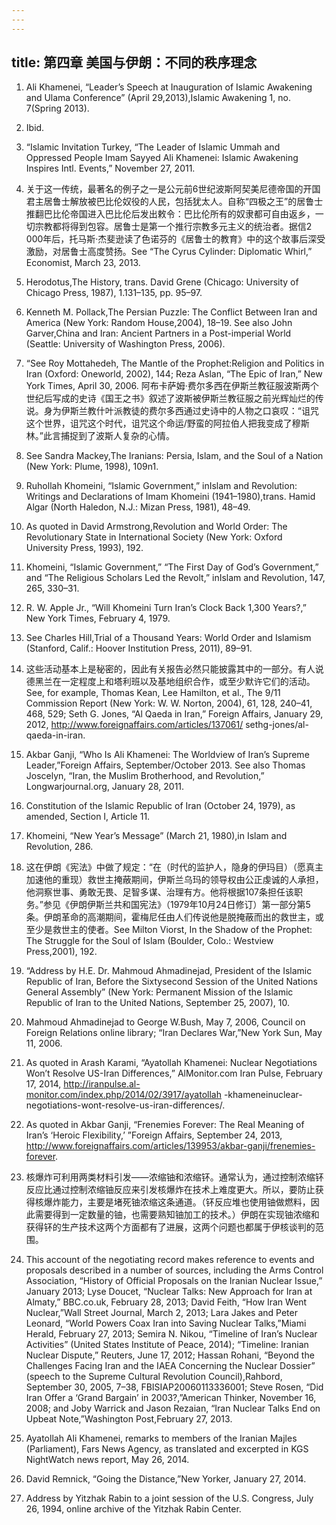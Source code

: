 ```yaml
---
---
---
```

title: 第四章 美国与伊朗：不同的秩序理念
---



1. Ali Khamenei, “Leader’s Speech at Inauguration of Islamic Awakening and Ulama Conference” (April 29,2013),Islamic Awakening 1, no. 7(Spring 2013).

2. Ibid.

3. “Islamic Invitation Turkey, “The Leader of Islamic Ummah and Oppressed People Imam Sayyed Ali Khamenei: Islamic Awakening Inspires Intl. Events,” November 27, 2011.

4. 关于这一传统，最著名的例子之一是公元前6世纪波斯阿契美尼德帝国的开国君主居鲁士解放被巴比伦奴役的人民，包括犹太人。自称“四极之王”的居鲁士推翻巴比伦帝国进入巴比伦后发出敕令：巴比伦所有的奴隶都可自由返乡，一切宗教都将得到包容。居鲁士是第一个推行宗教多元主义的统治者。据信2 000年后，托马斯·杰斐逊读了色诺芬的《居鲁士的教育》中的这个故事后深受激励，对居鲁士高度赞扬。See “The Cyrus Cylinder: Diplomatic Whirl,” Economist, March 23, 2013.

5. Herodotus,The History, trans. David Grene (Chicago: University of Chicago Press, 1987), 1.131–135, pp. 95–97.

6. Kenneth M. Pollack,The Persian Puzzle: The Conflict Between Iran and America (New York: Random House,2004), 18–19. See also John Garver,China and Iran: Ancient Partners in a Post-imperial World (Seattle: University of Washington Press, 2006).

7. “See Roy Mottahedeh, The Mantle of the Prophet:Religion and Politics in Iran (Oxford: Oneworld, 2002), 144; Reza Aslan, “The Epic of Iran,” New York Times, April 30, 2006. 阿布卡萨姆·费尔多西在伊斯兰教征服波斯两个世纪后写成的史诗《国王之书》叙述了波斯被伊斯兰教征服之前光辉灿烂的传说。身为伊斯兰教什叶派教徒的费尔多西通过史诗中的人物之口哀叹：“诅咒这个世界，诅咒这个时代，诅咒这个命运/野蛮的阿拉伯人把我变成了穆斯林。”此言捕捉到了波斯人复杂的心情。

8. See Sandra Mackey,The Iranians: Persia, Islam, and the Soul of a Nation (New York: Plume, 1998), 109n1.

9. Ruhollah Khomeini, “Islamic Government,” inIslam and Revolution: Writings and Declarations of Imam Khomeini (1941–1980),trans. Hamid Algar (North Haledon, N.J.: Mizan Press, 1981), 48–49.

10. As quoted in David Armstrong,Revolution and World Order: The Revolutionary State in International Society (New York: Oxford University Press, 1993), 192.

11. Khomeini, “Islamic Government,” “The First Day of God’s Government,” and “The Religious Scholars Led the Revolt,” inIslam and Revolution, 147, 265, 330–31.

12. R. W. Apple Jr., “Will Khomeini Turn Iran’s Clock Back 1,300 Years?,” New York Times, February 4, 1979.

13. See Charles Hill,Trial of a Thousand Years: World Order and Islamism (Stanford, Calif.: Hoover Institution Press, 2011), 89–91.

14. 这些活动基本上是秘密的，因此有关报告必然只能披露其中的一部分。有人说德黑兰在一定程度上和塔利班以及基地组织合作，或至少默许它们的活动。See, for example, Thomas Kean, Lee Hamilton, et al., The 9/11 Commission Report (New York: W. W. Norton, 2004), 61, 128, 240–41, 468, 529; Seth G. Jones, “Al Qaeda in Iran,” Foreign Affairs, January 29, 2012, http://www.foreignaffairs.com/articles/137061/ sethg-jones/al-qaeda-in-iran.

15. Akbar Ganji, “Who Is Ali Khamenei: The Worldview of Iran’s Supreme Leader,”Foreign Affairs, September/October 2013. See also Thomas Joscelyn, “Iran, the Muslim Brotherhood, and Revolution,” Longwarjournal.org, January 28, 2011.

16. Constitution of the Islamic Republic of Iran (October 24, 1979), as amended, Section I, Article 11.

17. Khomeini, “New Year’s Message” (March 21, 1980),in Islam and Revolution, 286.

18. 这在伊朗《宪法》中做了规定：“在（时代的监护人，隐身的伊玛目）（愿真主加速他的重现）救世主掩蔽期间，伊斯兰乌玛的领导权由公正虔诚的人承担，他洞察世事、勇敢无畏、足智多谋、治理有方。他将根据107条担任该职务。”参见《伊朗伊斯兰共和国宪法》（1979年10月24日修订）第一部分第5条。伊朗革命的高潮期间，霍梅尼任由人们传说他是脱掩蔽而出的救世主，或至少是救世主的使者。See Milton Viorst, In the Shadow of the Prophet: The Struggle for the Soul of Islam (Boulder, Colo.: Westview Press,2001), 192.

19. “Address by H.E. Dr. Mahmoud Ahmadinejad, President of the Islamic Republic of Iran, Before the Sixtysecond Session of the United Nations General Assembly” (New York: Permanent Mission of the Islamic Republic of Iran to the United Nations, September 25, 2007), 10.

20. Mahmoud Ahmadinejad to George W.Bush, May 7, 2006, Council on Foreign Relations online library; “Iran Declares War,”New York Sun, May 11, 2006.

21. As quoted in Arash Karami, “Ayatollah Khamenei: Nuclear Negotiations Won’t Resolve US-Iran Differences,” AlMonitor.com Iran Pulse, February 17, 2014, http://iranpulse.al-monitor.com/index.php/2014/02/3917/ayatollah -khameneinuclear-negotiations-wont-resolve-us-iran-differences/.

22. As quoted in Akbar Ganji, “Frenemies Forever: The Real Meaning of Iran’s ‘Heroic Flexibility,’ ”Foreign Affairs, September 24, 2013, http://www.foreignaffairs.com/articles/139953/akbar-ganji/frenemies-forever.

23. 核爆炸可利用两类材料引发——浓缩铀和浓缩钚。通常认为，通过控制浓缩钚反应比通过控制浓缩铀反应来引发核爆炸在技术上难度更大。所以，要防止获得核爆炸能力，主要是堵死铀浓缩这条通道。（钚反应堆也使用铀做燃料，因此需要得到一定数量的铀，也需要熟知铀加工的技术。）伊朗在实现铀浓缩和获得钚的生产技术这两个方面都有了进展，这两个问题也都属于伊核谈判的范围。

24. This account of the negotiating record makes reference to events and proposals described in a number of sources, including the Arms Control Association, “History of Official Proposals on the Iranian Nuclear Issue,” January 2013; Lyse Doucet, “Nuclear Talks: New Approach for Iran at Almaty,” BBC.co.uk, February 28, 2013; David Feith, “How Iran Went Nuclear,”Wall Street Journal, March 2, 2013; Lara Jakes and Peter Leonard, “World Powers Coax Iran into Saving Nuclear Talks,”Miami Herald, February 27, 2013; Semira N. Nikou, “Timeline of Iran’s Nuclear Activities” (United States Institute of Peace, 2014); “Timeline: Iranian Nuclear Dispute,” Reuters, June 17, 2012; Hassan Rohani, “Beyond the Challenges Facing Iran and the IAEA Concerning the Nuclear Dossier” (speech to the Supreme Cultural Revolution Council),Rahbord, September 30, 2005, 7–38, FBISIAP20060113336001; Steve Rosen, “Did Iran Offer a ‘Grand Bargain’ in 2003?,”American Thinker, November 16, 2008; and Joby Warrick and Jason Rezaian, “Iran Nuclear Talks End on Upbeat Note,”Washington Post,February 27, 2013.

25. Ayatollah Ali Khamenei, remarks to members of the Iranian Majles (Parliament), Fars News Agency, as translated and excerpted in KGS NightWatch news report, May 26, 2014.

26. David Remnick, “Going the Distance,”New Yorker, January 27, 2014.

27. Address by Yitzhak Rabin to a joint session of the U.S. Congress, July 26, 1994, online archive of the Yitzhak Rabin Center.